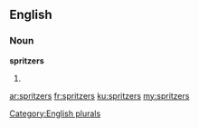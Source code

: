 ==English==

===Noun===
'''spritzers'''

# {{plural of|spritzer}}

[[Category:English plurals]]

[[ar:spritzers]]
[[fr:spritzers]]
[[ku:spritzers]]
[[my:spritzers]]